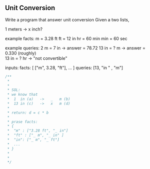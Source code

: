 ## Unit Conversion

Write a program that answer unit conversion
Given a two lists,

1 meters -> x inch?

example facts:
m = 3.28 ft
ft = 12 in
hr = 60 min
min = 60 sec

example queries:
2 m = 7 in -> answer = 78.72
13 in = ? m -> answer = 0.330 (roughly)  
 13 in = ? hr -> "not convertible"

inputs:
facts: [ ["m", 3.28, "ft"], ... ]
queries: [13, "in " , "m"]

```js
/**
 *
 *
 * SOL:
 * we know that
 *  1  in (a)   ->   _   m (b)
 *  13 in (c)   ->   x   m (d)
 *
 * return: d = c * b
 *
 * prase facts:
 * {
 *  "m" : ["3.28 ft", "_ in"]
 *  "ft" : ["_ m", "_ in" ]
 *  "in": ["_ m", "_ ft"]
 *  ...
 * }
 *
 *
 */
```
